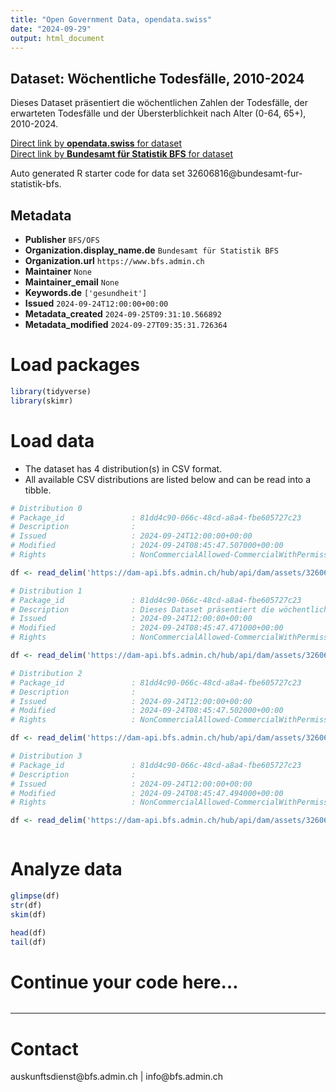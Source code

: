 ```yaml
---
title: "Open Government Data, opendata.swiss"
date: "2024-09-29"
output: html_document
---
```


## Dataset: Wöchentliche Todesfälle, 2010-2024

Dieses Dataset präsentiert die wöchentlichen Zahlen der Todesfälle, der erwarteten Todesfälle und der Übersterblichkeit nach Alter (0-64, 65+), 2010-2024.

[Direct link by **opendata.swiss** for dataset](https://opendata.swiss/de/dataset/wochentliche-todesfalle-2010-2024)<br>
[Direct link by **Bundesamt für Statistik BFS** for dataset](https://www.bfs.admin.ch/asset/de/ts-d-14.03.04.03-wr)

Auto generated R starter code for data set 32606816@bundesamt-fur-statistik-bfs.

## Metadata

- **Publisher** `BFS/OFS`
- **Organization.display_name.de** `Bundesamt für Statistik BFS`
- **Organization.url** `https://www.bfs.admin.ch`
- **Maintainer** `None`
- **Maintainer_email** `None`
- **Keywords.de** `['gesundheit']`
- **Issued** `2024-09-24T12:00:00+00:00`
- **Metadata_created** `2024-09-25T09:31:10.566892`
- **Metadata_modified** `2024-09-27T09:35:31.726364`


# Load packages

```r

library(tidyverse)
library(skimr)

```

# Load data

-   The dataset has 4 distribution(s) in CSV format.
-   All available CSV distributions are listed below and can be read into a tibble.

```r

# Distribution 0
# Package_id               : 81dd4c90-066c-48cd-a8a4-fbe605727c23
# Description              : 
# Issued                   : 2024-09-24T12:00:00+00:00
# Modified                 : 2024-09-24T08:45:47.507000+00:00
# Rights                   : NonCommercialAllowed-CommercialWithPermission-ReferenceRequired

df <- read_delim('https://dam-api.bfs.admin.ch/hub/api/dam/assets/32606821/master')

# Distribution 1
# Package_id               : 81dd4c90-066c-48cd-a8a4-fbe605727c23
# Description              : Dieses Dataset präsentiert die wöchentlichen Zahlen der Todesfälle, der erwarteten Todesfälle und der Übersterblichkeit nach Alter (0-64, 65+), 2010-2024.
# Issued                   : 2024-09-24T12:00:00+00:00
# Modified                 : 2024-09-24T08:45:47.471000+00:00
# Rights                   : NonCommercialAllowed-CommercialWithPermission-ReferenceRequired

df <- read_delim('https://dam-api.bfs.admin.ch/hub/api/dam/assets/32606828/master')

# Distribution 2
# Package_id               : 81dd4c90-066c-48cd-a8a4-fbe605727c23
# Description              : 
# Issued                   : 2024-09-24T12:00:00+00:00
# Modified                 : 2024-09-24T08:45:47.502000+00:00
# Rights                   : NonCommercialAllowed-CommercialWithPermission-ReferenceRequired

df <- read_delim('https://dam-api.bfs.admin.ch/hub/api/dam/assets/32606824/master')

# Distribution 3
# Package_id               : 81dd4c90-066c-48cd-a8a4-fbe605727c23
# Description              : 
# Issued                   : 2024-09-24T12:00:00+00:00
# Modified                 : 2024-09-24T08:45:47.494000+00:00
# Rights                   : NonCommercialAllowed-CommercialWithPermission-ReferenceRequired

df <- read_delim('https://dam-api.bfs.admin.ch/hub/api/dam/assets/32606826/master')



```

# Analyze data

```r

glimpse(df)
str(df)
skim(df)

head(df)
tail(df)

```

# Continue your code here...

```r

```

------------------------------------------------------------------------

# Contact

auskunftsdienst@bfs.admin.ch | info@bfs.admin.ch
